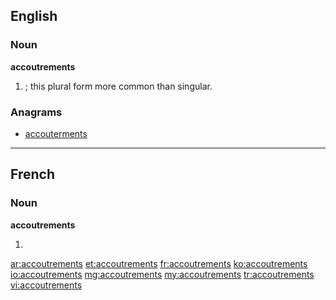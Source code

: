 ==English==

===Noun===
'''accoutrements'''

# {{plural of|accoutrement|nodot=1}}; this plural form more common than singular.

===Anagrams===
* [[accouterments#English|accouterments]]

----

==French==

===Noun===
'''accoutrements''' {{m}}

# {{plural of|accoutrement|lang=fr}}

[[ar:accoutrements]]
[[et:accoutrements]]
[[fr:accoutrements]]
[[ko:accoutrements]]
[[io:accoutrements]]
[[mg:accoutrements]]
[[my:accoutrements]]
[[tr:accoutrements]]
[[vi:accoutrements]]